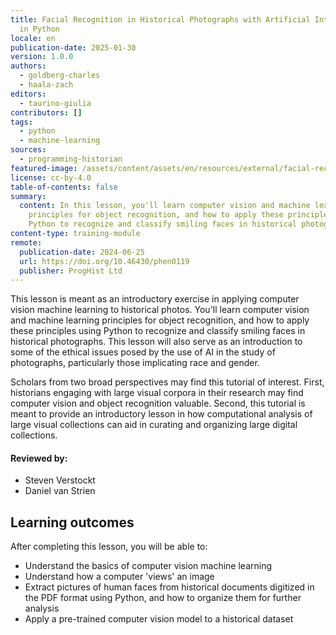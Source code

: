 ```yaml
---
title: Facial Recognition in Historical Photographs with Artificial Intelligence
  in Python
locale: en
publication-date: 2025-01-30
version: 1.0.0
authors:
  - goldberg-charles
  - haala-zach
editors:
  - taurino-giulia
contributors: []
tags:
  - python
  - machine-learning
sources:
  - programming-historian
featured-image: /assets/content/assets/en/resources/external/facial-recognition-in-historical-photographs-with-artificial-intelligence-in-python/featured-image.jpg
license: cc-by-4.0
table-of-contents: false
summary:
  content: In this lesson, you'll learn computer vision and machine learning
    principles for object recognition, and how to apply these principles using
    Python to recognize and classify smiling faces in historical photographs.
content-type: training-module
remote:
  publication-date: 2024-06-25
  url: https://doi.org/10.46430/phen0119
  publisher: ProgHist Ltd
---
```

This lesson is meant as an introductory exercise in applying computer vision machine learning to historical photos. You'll learn computer vision and machine learning principles for object recognition, and how to apply these principles using Python to recognize and classify smiling faces in historical photographs. This lesson will also serve as an introduction to some of the ethical issues posed by the use of AI in the study of photographs, particularly those implicating race and gender.

Scholars from two broad perspectives may find this tutorial of interest. First, historians engaging with large visual corpora in their research may find computer vision and object recognition valuable. Second, this tutorial is meant to provide an introductory lesson in how computational analysis of large visual collections can aid in curating and organizing large digital collections.

#### Reviewed by:

* Steven Verstockt
* Daniel van Strien

## Learning outcomes

After completing this lesson, you will be able to:

* Understand the basics of computer vision machine learning
* Understand how a computer 'views' an image
* Extract pictures of human faces from historical documents digitized in the PDF format using Python, and how to organize them for further analysis
* Apply a pre-trained computer vision model to a historical dataset

<ExternalResource title="Interested in learning more?" subtitle="Check out this lesson on Programming Historian's website" url="https://doi.org/10.46430/phen0119" />
